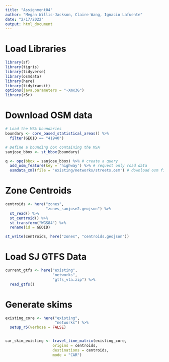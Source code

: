 ```yaml
---
title: "Assignment04"
author: "Megan Willis-Jackson, Claire Wang, Ignacio Lafuente"
date: "2/17/2022"
output: html_document
---
```


# Load Libraries

```r
library(sf)
library(tigris)
library(tidyverse)
library(osmdata)
library(here)
library(tidytransit)
options(java.parameters = "-Xmx3G")
library(r5r)


```


# Download OSM data

```r
# Load the MSA boundaries
boundary <- core_based_statistical_areas() %>% 
  filter(GEOID == "41940")

# Define a bounding box containing the MSA
sanjose_bbox <- st_bbox(boundary)

q <- opq(bbox = sanjose_bbox) %>% # create a query
  add_osm_feature(key = 'highway') %>% # request only road data
  osmdata_xml(file = 'existing/networks/streets.osm') # download osm file

```

# Zone Centroids

```r

centroids <- here("zones",
                  "zones_sanjose2.geojson") %>%
  st_read() %>%
  st_centroid() %>%
  st_transform("WGS84") %>%
  rename(id = GEOID)

st_write(centroids, here("zones", "centroids.geojson"))

```

# Load SJ GTFS Data

```r
current_gtfs <- here("existing",
                     "networks",
                     "gtfs_vta.zip") %>%
  read_gtfs()


```

# Generate skims

```r
existing_core <- here("existing",
                      "networks") %>%
  setup_r5(verbose = FALSE)



```

```r

car_skim_existing <- travel_time_matrix(existing_core, 
                     origins = centroids,
                     destinations = centroids,
                     mode = "CAR")


```






























